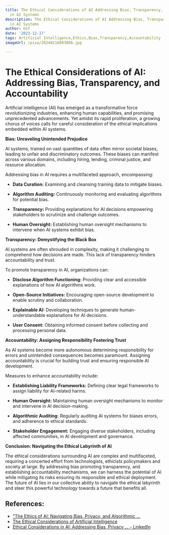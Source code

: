 ```yaml
---
title: The Ethical Considerations of AI Addressing Bias, Transparency, and Accountability
  in AI Systems
description: The Ethical Considerations of AI Addressing Bias, Transparency, and Accountability
  in AI Systems
author: Usf
date: '2023-12-17'
tags: Artificial Intelligence,Ethics,Bias,Transparency,Accountability
imageUrl: /pixa/20240116083008.jpg

---
```

# The Ethical Considerations of AI: Addressing Bias, Transparency, and Accountability

Artificial intelligence (AI) has emerged  as a transformative force revolutionizing industries, enhancing human capabilities, and promising unprecedented advancements. Yet amidst its rapid proliferation, a growing chorus of voices calls for careful consideration of the ethical implications embedded within AI systems.

**Bias: Unraveling Unintended Prejudice**

AI systems, trained on vast quantities of data often mirror societal biases, leading to unfair and discriminatory outcomes. These biases can manifest across various  domains,  including  hiring, lending, criminal justice, and resource allocation.

Addressing bias in AI  requires a multifaceted approach, encompassing:

- **Data  Curation:** Examining and cleansing training data to mitigate biases.

- **Algorithm  Auditing:** Continuously monitoring and evaluating algorithms for potential bias.

- **Transparency:** Providing explanations for AI decisions empowering stakeholders to scrutinize and challenge outcomes.

- **Human Oversight:** Establishing human oversight mechanisms to intervene when AI systems exhibit bias.

**Transparency: Demystifying the Black Box**

AI systems are often shrouded in complexity, making  it challenging to comprehend  how decisions  are made. This lack of transparency hinders accountability and trust.

To promote  transparency in AI, organizations can:

- **Disclose Algorithm Functioning:** Providing clear and  accessible explanations of how AI algorithms work.

- **Open-Source Initiatives:** Encouraging open-source development to enable scrutiny and collaboration.

- **Explainable AI:** Developing  techniques to generate human-understandable explanations  for AI decisions.

- **User Consent:** Obtaining informed  consent before collecting and  processing personal data.

**Accountability: Assigning Responsibility Fostering  Trust**

As AI systems become more autonomous determining responsibility for errors and unintended consequences  becomes paramount. Assigning accountability  is crucial for building trust and ensuring responsible  AI development.

Measures to enhance accountability include:

- **Establishing  Liability Frameworks:** Defining  clear legal frameworks  to assign liability  for  AI-related  harms.

- **Human Oversight:** Maintaining  human oversight mechanisms to monitor and intervene in  AI decision-making.

- **Algorithmic Auditing:** Regularly auditing  AI systems for biases errors, and adherence to ethical standards.

- **Stakeholder Engagement:**  Engaging diverse stakeholders, including affected communities, in AI development and governance.

**Conclusion: Navigating the Ethical Labyrinth  of AI**

The ethical considerations surrounding AI are complex and multifaceted, requiring a concerted effort from technologists, ethicists policymakers and society at large. By addressing bias promoting transparency, and establishing accountability mechanisms, we can harness  the potential of  AI while mitigating its risks ensuring its responsible and ethical deployment. The  future of AI lies in our  collective ability to navigate the ethical labyrinth and steer this powerful technology towards a future  that  benefits  all.

## References:
- ["The Ethics of AI: Navigating Bias, Privacy, and Algorithmic ...](https://www.linkedin.com/pulse/ethics-ai-navigating-bias-privacy-algorithmic-transparency)
- [The Ethical Considerations of Artificial Intelligence](https://www.captechu.edu/blog/ethical-considerations-of-artificial-intelligence)
- [Ethical Considerations in AI: Addressing Bias, Privacy ... - LinkedIn](https://www.linkedin.com/pulse/ethical-considerations-ai-addressing-bias-privacy-abdelhamid-afhea-)
